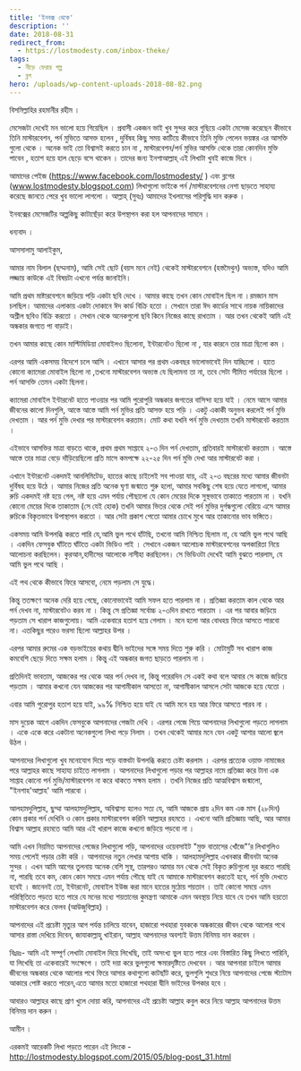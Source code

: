 ```yaml
---
title: 'ইনবক্স থেকে'
description: ''
date: 2018-08-31
redirect_from:
  - https://lostmodesty.com/inbox-theke/
tags:
  - নীড়ে ফেরার গল্প
  - ব্লগ
hero: /uploads/wp-content-uploads-2018-08-82.png
---
```


বিসমিল্লাহির রহমানীর রহীম ।

মেসেজটা দেখেই মন ভালো হয়ে গিয়েছিল । প্রবাসী একজন ভাই খুব সুন্দর করে গুছিয়ে একটা মেসেজ করেছেন কীভাবে তিনি মাস্টারবেশন, পর্ন মুভিতে আসক্ত হলেন , দুর্বিষহ কিছু সময় কাটিয়ে কীভাবে তিনি মুক্তি পেলেন ভয়ঙ্কর এর আসক্তি গুলো থেকে । অনেক ভাই তো বিশ্বাসই করতে চান না , মাস্টারবেশন/পর্ন মুভির আসক্তি থেকে তারা কোনদিন মুক্তি পাবেন , হতাশ হয়ে হাল ছেড়ে বসে থাকেন । তাদের জন্য ইনশাআল্লাহ্‌ এই লিখাটা খুবই কাজে দিবে ।

আমাদের পেইজ (https://www.facebook.com/lostmodesty/ ) এবং ব্লগের (www.lostmodesty.blogspot.com) লিখাগুলো ভাইকে পর্ন /মাস্টারবেশনের নেশা ছাড়তে সাহায্য করেছে জানতে পেরে খুব ভালো লাগলো । আল্লাহ্‌ (সুবঃ) আমাদের ইখলাসের পরিশুদ্ধি দান করুক ।

ইনবক্সের মেসেজটির অল্পকিছু কাটাছেঁড়া করে উপস্থাপন করা হল আপনাদের সামনে ।

ধন্যবাদ ।

আসসালামু আলাইকুম,

আমার নাম বিলাল (ছদ্মনাম), আমি সেই ছোট (বয়স মনে নেই) থেকেই মাস্টারবেশনে (হস্তমৈথুন) অভ্যস্ত, যদিও আমি লজ্জায় কাউকে এই বিষয়টা এখনো পর্যন্ত জানাইনি।

আমি প্রথম মাষ্টারবেশনে জড়িয়ে পড়ি একটা ছবি দেখে । আমার কাছে তখন কোন মোবাইল ছিল না ।রমজান মাস চলছিল। আমাদের এলাকায় একটা দোকানে ঈদ কার্ড বিক্রি হতো । সেখানে তারা ঈদ কার্ডের সাথে নায়ক নায়িকাদের অশ্লীল ছবিও বিক্রি করতো । সেখান থেকে অনেকগুলো ছবি কিনে নিজের কাছে রাখতাম । আর তখন থেকেই আমি এই অন্ধকার জগতে পা বাড়াই।

তখন আমার কাছে কোন মাল্টিমিডিয়া মোবাইলও ছিলোনা, ইন্টারনেটও ছিলো না , যার কারনে তার মাত্রা ছিলো কম ।

এরপর আমি একসময় বিদেশে চলে আসি । এখানে আসার পর প্রথম একবছর ভালোভাবেই দিন যাচ্ছিলো । হাতে কোনো ক্যামেরা মোবাইল ছিলো না ,তখনো মাস্টারবেশন অভ্যস্ত যে ছিলামনা তা না, তবে সেটা সীমিত পর্যায়ের ছিলো । পর্ন আসক্তি তেমন একটা ছিলনা।

ক্যামেরা মোবাইল ইন্টারনেট হাতে পাওয়ার পর আমি পুরোপুরি অন্ধকার জগতের বাসিন্দা হয়ে যাই । নেমে আসে আমার জীবনের কালো দিনগুলি, আস্তে আস্তে আমি পর্ন মুভির প্রতি আসক্ত হয়ে পড়ি । একটু একাকী অনুভব করলেই পর্ন মুভি দেখতাম । আর পর্ন মুভি দেখার পর মাস্টারবেশন করতাম। মোট কথা যখনি পর্ন মুভি দেখতাম তখনি মাস্টারবেট করতাম ।

এইভাবে আসক্তির মাত্রা বাড়তে থাকে, প্রথম প্রথম সাপ্তাহে ২-৩ দিন পর্ন দেখতাম, প্রতিবারই মাস্টারবেট করতাম । আস্তে আস্তে তার মাত্রা বেড়ে দাঁড়িয়েছিলো প্রতি মাসে কমপক্ষে ২২-২৫ দিন পর্ন মুভি দেখা আর মাস্টারবেট করা ।

এখানে ইন্টারনেট একদমই আনলিমিটেড, হাতের কাছে চাইলেই সব পাওয়া যায়, এই ২-৩ বছরের মধ্যে আমার জীবনটা দুর্বিষহ হয়ে উঠে । আমার নিজের প্রতি অনেক ঘৃণা জন্মাতে শুরু হলো, আমার সবকিছু শেষ হয়ে যেতে লাগলো, আমার রুচি একদমই নষ্ট হয়ে গেল, নষ্ট হয়ে এমন পর্যায় পৌছালো যে কোন মেয়ের দিকে সুস্থভাবে তাকাতে পারতাম না । যখনি কোনো মেয়ের দিকে তাকাতাম (সে যেই হোক) তখনি আমার ভিতর থেকে সেই পর্ন মুভির দুর্গন্ধগুলো বেরিয়ে এসে আমার রুচিকে বিকৃতভাবে উপাস্থাপন করতো । আর সেটা প্রকাশ পেতো আমার চোখে মুখে আর তাকানোর ভাব ভঙ্গিতে।

একসময় আমি উপলব্ধি করতে পারি যে,আমি ভুল পথে হাঁটছি, তখনো আমি নিশ্চিত ছিলাম না, যে আমি ভুল পথে আছি । একদিন ফেসবুক ঘাঁটতে ঘাঁটতে একটা ভিডিও পাই । সেখানে একজন আলোচক মাস্টারবেশনের অপকারিতা নিয়ে আলোচনা করছিলেন। কুরআন,হাদীসের আলোকে নাসীহা করছিলেন। সে ভিডিওটা দেখেই আমি বুঝতে পারলাম, যে আমি ভুল পথে আছি ।

এই পথ থেকে কীভাবে ফিরে আসবো, নেমে পড়লাম সে যুদ্ধে।

কিন্তু ততক্ষণে অনেক দেরি হয়ে গেছে, কোনোভাবেই আমি সফল হতে পারলাম না । প্রতিজ্ঞা করতাম কাল থেকে আর পর্ন দেখব না, মাস্টারবেটও করব না । কিন্তু সে প্রতিজ্ঞা সর্বোচ্চ ২-৩দিন রাখতে পারতাম । এর পর আবার জড়িয়ে পড়তাম সে খারাপ কাজগুলোয়। আমি একেবারে হতাশ হয়ে গেলাম । মনে হলো আর বোধহয় ফিরে আসতে পারবো না। এতকিছুর পরেও ভরসা ছিলো আল্লাহর উপর ।

এরপর আমার রুমের এক বড়ভাইয়ের কথায় দ্বীনি ভাইদের সঙ্গে সময় দিতে শুরু করি । মোটামুটি সব খারাপ কাজ কমবেশি ছেড়ে দিতে সক্ষম হলাম । কিন্তু এই অন্ধকার জগত ছাড়তে পারলাম না ।

প্রতিদিনই ভাবতাম, আজকের পর থেকে আর পর্ন দেখব না, কিন্তু পরেরদিন সে একই কথা বলে আবার সে কাজে জড়িয়ে পড়তাম । আমার কখনো যেন আজকের পর আগামীকাল আসতো না, আগামীকাল আসলে সেটা আজকে হয়ে যেতো ।

এবার আমি পুরোপুর হতাশ হয়ে যাই, ৯৯% নিশ্চিত হয়ে যাই যে আমি মনে হয় আর ফিরে আসতে পারব না ।

মাস দুয়েক আগে একদিন ফেসবুকে আপনাদের পেজটা দেখি । এরপর পেজে গিয়ে আপনাদের লিখাগুলো পড়তে লাগলাম । একে একে করে একটানা অনেকগুলো লিখা পড়ে নিলাম । তখন থেকেই আমার মনে যেন একটু আশার আলো জ্বলে উঠল ।

আপনাদের লিখাগুলো খুব মনোযোগ দিয়ে পড়ে বাস্তবটা উপলব্ধি করতে চেষ্টা করলাম । এরপর প্রত্যেক ওয়াক্ত নামাজের পরে আল্লাহর কাছে সাহায্য চাইতে লাগলাম । আপনাদের লিখাগুলো পড়ার পর আল্লাহর নামে প্রতিজ্ঞা করে টানা এক সাপ্তাহ কোনো পর্ন মুভি/মাস্টারবেশন না করে থাকতে সক্ষম হলাম । তখনি নিজের প্রতি আত্মবিশ্বাস জন্মালো, "ইনশাহ'আল্লাহ' আমি পারবো ।

আলহামদুলিল্লাহ, ছুম্মা আলহামদুলিল্লাহ, অবিশ্বাস্য হলেও সত্য যে, আমি আজকে প্রায় ২দিন কম এক মাস (২৮দিন) কোন প্রকার পর্ন দেখিনি ও কোন প্রকার মাস্টারবেশন করিনি আল্লাহর রহমতে । এখনো আমি প্রতিজ্ঞায় আছি, আর আমার বিশ্বাস আল্লাহ রহমতে আমি আর এই খারাপ কাজে কখনো জড়িয়ে পড়বো না ।

আমি এখন নিয়মিত আপনাদের পেজের লিখাগুলো পড়ি, আপনাদের ওয়েবসাইট "মুক্ত বাতাসের খোঁজে"’র লিখাগুলিও সময় পেলেই পড়ার চেষ্টা করি । আপনাদের নতুন লেখার আশায় থাকি । আলহামদুলিল্লাহ এখনকার জীবনটা অনেক সুন্দর । এখন আমি আগের তুলনায় অনেক বেশি সুস্থ, তারপরও আমার মন থেকে সেই বিকৃত রুচিগুলো দূর করতে পারছি না, পারছি তবে কম, কোন কোন সময়ে এমন পর্যায় পৌছে যাই যে আমাকে মাস্টারবেশন করতেই হবে, পর্ন মুভি দেখতে হবেই । জানেনই তো, ইন্টারনেট, মোবাইল ইউজ করা মানে হাতের মুঠোয় শয়তান । তাই কোনো সময়ে এমন পরিস্থিতিতে পড়তে হতে পারে যে মনের মধ্যে শয়তানের কুমন্ত্রণা আমাকে এমন অবস্থায় নিয়ে যাবে যে তখন আমি হয়তো মাস্টারবেশন করে ফেলব (আউজুবিল্লাহ) ।

আপনাদের এই প্রচেষ্টা মৃত্যুর আগ পর্যন্ত চালিয়ে যাবেন, হাজারো পথহারা যুবককে অন্ধকারের জীবন থেকে আলোর পথে আসার রাস্তা দেখিয়ে দিবেন, জাযাকাল্লাহু খাইরান, আল্লাহ আপনাদের অবশ্যই উত্তম বিনিময় দান করবেন ।

বিঃদ্রঃ- আমি এই সম্পূর্ণ লেখাটা মোবাইল দিয়ে লিখেছি, তাই অসংখ্য ভুল হতে পারে এবং বিস্তারিত কিছু লিখতে পারিনি, যা লিখেছি তা একেবারেই সংক্ষেপে । তাই দয়া করে ভুলগুলো ক্ষমারদৃষ্টিতে দেখবেন । আর আপনারা চাইলে আমার জীবনের অন্ধকার থেকে আলোর পথে ফিরে আসার কথাগুলো কাটছাঁট করে, ভুলগুলি শুধরে নিয়ে আপনাদের পেজে স্ট্যাটাস আকারে পোষ্ট করতে পারেন,এতে আমার মতো হাজারো পথহারা দ্বীনি ভাইদের উপকার হবে ।

আবারও আল্লাহর কাছে প্রাণ খুলে দোয়া করি, আপনাদের এই প্রচেষ্টা আল্লাহ কবুল করে নিয়ে আল্লাহ আপনাদের উত্তম বিনিময় দান করুন ।

আমীন ।

এরকমই আরেকটি লিখা পড়তে পারেন এই লিংকে -http://lostmodesty.blogspot.com/2015/05/blog-post_31.html
